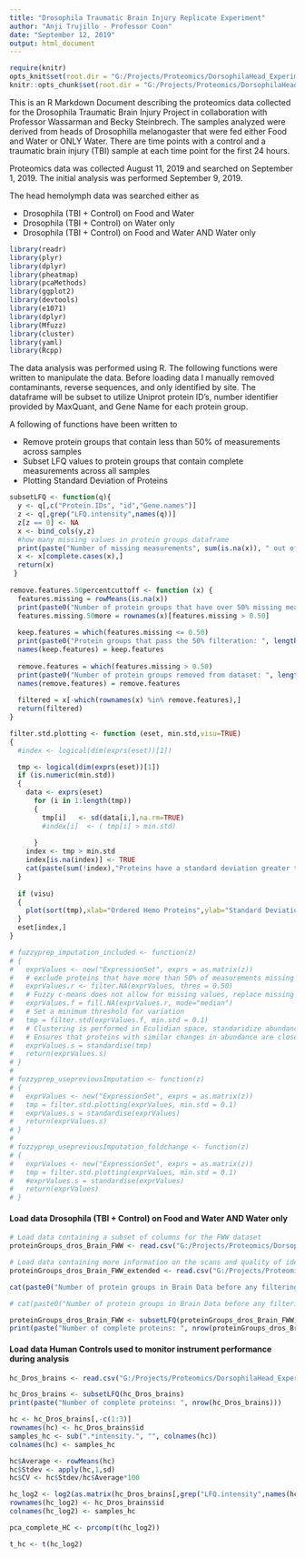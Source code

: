 ```yaml
---
title: "Drosophila Traumatic Brain Injury Replicate Experiment"
author: "Anji Trujillo - Professor Coon"
date: "September 12, 2019"
output: html_document
---
```


```r
require(knitr)
opts_knit$set(root.dir = "G:/Projects/Proteomics/DorsophilaHead_Experiment/")
knitr::opts_chunk$set(root.dir = "G:/Projects/Proteomics/DorsophilaHead_Experiment/", warning = FALSE, message = FALSE)
```

This is an R Markdown Document describing the proteomics data collected for the Drosophila Traumatic Brain Injury Project in collaboration with Professor Wassarman and Becky Steinbrech. The samples analyzed were derived from heads  of Drosophilla melanogaster that were fed either Food and Water or ONLY Water. There are  time points with a control and a traumatic brain injury (TBI) sample at each time point for the first 24 hours. 

Proteomics data was collected August 11, 2019 and searched on September 1, 2019. The initial analysis was performed September 9, 2019.



The head hemolymph data was searched either as  

* Drosophila (TBI + Control) on Food and Water  
* Drosophila (TBI + Control) on Water only  
* Drosophila (TBI + Control) on Food and Water AND Water only  
 

```r
library(readr)
library(plyr)
library(dplyr)
library(pheatmap)
library(pcaMethods)
library(ggplot2)
library(devtools)
library(e1071)
library(dplyr)
library(Mfuzz)
library(cluster)
library(yaml)
library(Rcpp)
```

The data analysis was performed using R. The following functions were written to manipulate the data. Before loading data I manually removed contaminants, reverse sequences, and only identified by site. The dataframe will be subset to utilize Uniprot protein ID's, number identifier provided by MaxQuant, and Gene Name for each protein group.


A following of functions have been written to 

* Remove protein groups that contain less than 50% of measurements across samples  
* Subset LFQ values to protein groups that contain complete measurements across all samples  
* Plotting Standard Deviation of Proteins

```r

subsetLFQ <- function(q){
  y <- q[,c("Protein.IDs", "id","Gene.names")] 
  z <- q[,grep("LFQ.intensity",names(q))]
  z[z == 0] <- NA
  x <- bind_cols(y,z)
  #how many missing values in protein groups dataframe
  print(paste("Number of missing measurements", sum(is.na(x)), " out of ", ncol(x)*nrow(x) , " equates to ", (sum(is.na(x))/(ncol(x)*nrow(x))*100) , "% of data missing from complete data set"))
  x <- x[complete.cases(x),]
  return(x)
 } 
 
remove.features.50percentcuttoff <- function (x) {
  features.missing = rowMeans(is.na(x)) 
  print(paste0("Number of protein groups that have over 50% missing measurements: ",sum(features.missing > 0.50))) 
  features.missing.50more = rownames(x)[features.missing > 0.50] 
  
  keep.features = which(features.missing <= 0.50) 
  print(paste0("Protein groups that pass the 50% filteration: ", length(keep.features)))
  names(keep.features) = keep.features 
  
  remove.features = which(features.missing > 0.50)
  print(paste0("Number of protein groups removed from dataset: ", length(remove.features)))
  names(remove.features) = remove.features
  
  filtered = x[-which(rownames(x) %in% remove.features),]
  return(filtered)
}

filter.std.plotting <- function (eset, min.std,visu=TRUE)
{
  #index <- logical(dim(exprs(eset))[1])

  tmp <- logical(dim(exprs(eset))[1])
  if (is.numeric(min.std))
  { 
    data <- exprs(eset)
      for (i in 1:length(tmp))
      {
        tmp[i]   <- sd(data[i,],na.rm=TRUE)
        #index[i]  <- ( tmp[i] > min.std)
        
      }
    index <- tmp > min.std
    index[is.na(index)] <- TRUE
    cat(paste(sum(!index),"Proteins have a standard deviation greater than ", min.std, ".\n"))
  }
  
  if (visu)
  {
    plot(sort(tmp),xlab="Ordered Hemo Proteins",ylab="Standard Deviation")
  }
  eset[index,]
}

# fuzzyprep_imputation_included <- function(z)
# {
#   exprValues <- new("ExpressionSet", exprs = as.matrix(z))
#   # exclude proteins that have more than 50% of measurements missing
#   exprValues.r <- filter.NA(exprValues, thres = 0.50)
#   # Fuzzy c-means does not allow for missing values, replace missing values by median values
#   exprValues.f = fill.NA(exprValues.r, mode="median")
#   # Set a minimum threshold for variation 
#   tmp = filter.std(exprValues.f, min.std = 0.1)
#   # Clustering is performed in Eculidian space, standaridize abundance values to have a mean value of zero
#   # Ensures that proteins with similar changes in abundance are close in Euclidean space
#   exprValues.s = standardise(tmp)
#   return(exprValues.s)
# }
# 
# fuzzyprep_usepreviousImputation <- function(z)
# {
#   exprValues <- new("ExpressionSet", exprs = as.matrix(z))
#   tmp = filter.std.plotting(exprValues, min.std = 0.1)
#   exprValues.s = standardise(exprValues)
#   return(exprValues.s)
# }
# 
# fuzzyprep_usepreviousImputation_foldchange <- function(z)
# {
#   exprValues <- new("ExpressionSet", exprs = as.matrix(z))
#   tmp = filter.std.plotting(exprValues, min.std = 0.1)
#   #exprValues.s = standardise(exprValues)
#   return(exprValues)
# }

```

#### Load data Drosophila (TBI + Control) on Food and Water AND Water only 
```r
# Load data containing a subset of columns for the FWW dataset
proteinGroups_dros_Brain_FWW <- read.csv("G:/Projects/Proteomics/DorsophilaHead_Experiment/txt_Food_Water_Water_Together/proteinGroups_Food_Water_Water_Together.csv", header = TRUE, sep = ",", stringsAsFactors = FALSE)

# Load data containing more information on the scans and quality of identifications
proteinGroups_dros_Brain_FWW_extended <- read.csv("G:/Projects/Proteomics/DorsophilaHead_Experiment/txt_Food_Water_Water_Together/proteinGroups_Food_Water_Water_Together_20191018.csv", header = TRUE, sep = ",", stringsAsFactors = FALSE)

cat(paste0("Number of protein groups in Brain Data before any filtering of missing measurements: ", nrow(proteinGroups_dros_Brain_FWW)))

# cat(paste0("Number of protein groups in Brain Data before any filtering of missing measurements: ", nrow(proteinGroups_dros_Brain_FWW_extended)))

proteinGroups_dros_Brain_FWW <- subsetLFQ(proteinGroups_dros_Brain_FWW) 
print(paste("Number of complete proteins: ", nrow(proteinGroups_dros_Brain_FWW))) 

```


#### Load data Human Controls used to monitor instrument performance during analysis
```r
hc_Dros_brains <- read.csv("G:/Projects/Proteomics/DorsophilaHead_Experiment/Drosophila_HC/txt/proteinGroups.csv", header = TRUE, sep = ",", stringsAsFactors = FALSE)

hc_Dros_brains <- subsetLFQ(hc_Dros_brains)
print(paste("Number of complete proteins: ", nrow(hc_Dros_brains))) 

hc <- hc_Dros_brains[,-c(1:3)]
rownames(hc) <- hc_Dros_brains$id
samples_hc <- sub(".*intensity.", "", colnames(hc))
colnames(hc) <- samples_hc

hc$Average <- rowMeans(hc)
hc$Stdev <- apply(hc,1,sd)
hc$CV <- hc$Stdev/hc$Average*100

hc_log2 <- log2(as.matrix(hc_Dros_brains[,grep("LFQ.intensity",names(hc_Dros_brains))[1]:ncol(hc_Dros_brains)]))
rownames(hc_log2) <- hc_Dros_brains$id
colnames(hc_log2) <- samples_hc

pca_complete_HC <- prcomp(t(hc_log2))

t_hc <- t(hc_log2)

```


